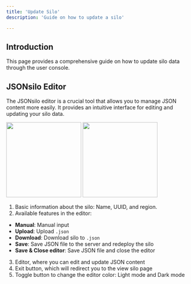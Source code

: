 ```yaml
---
title: 'Update Silo'
description: 'Guide on how to update a silo'

---
```


## Introduction

This page provides a comprehensive guide on how to update silo data through the user console.

## JSONsilo Editor

The JSONsilo editor is a crucial tool that allows you to manage JSON content more easily. It provides an intuitive interface for editing and updating your silo data.

<img className="rounded" height="200" src="/images/update-silo/base-editor-5.png" />

<img className="rounded" height="200" src="/images/update-silo/base-editor-4.png" />

1. Basic information about the silo: Name, UUID, and region.
2. Available features in the editor:
  - **Manual**: Manual input
  - **Upload**: Upload `.json`
  - **Download**: Download silo to `.json`
  - **Save**: Save JSON file to the server and redeploy the silo
  - **Save & Close editor**: Save JSON file and close the editor
3. Editor, where you can edit and update JSON content
4. Exit button, which will redirect you to the view silo page
5. Toggle button to change the editor color: Light mode and Dark mode